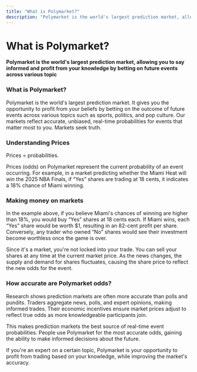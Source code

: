 ```yaml
---
title: "What is Polymarket?"
description: "Polymarket is the world's largest prediction market, allowing you to say informed and profit from your knowledge by betting on future events across various topic"
---
```


# What is Polymarket?

**Polymarket is the world's largest prediction market, allowing you to say informed and profit from your knowledge by betting on future events across various topic**
### What is Polymarket?

Polymarket is the world's largest prediction market. It gives you the opportunity to profit from your beliefs by betting on the outcome of future events across various topics such as sports, politics, and pop culture. Our markets reflect accurate, unbiased, real-time probabilities for events that matter most to you. Markets seek truth.

### Understanding Prices
Prices = probabilities.

Prices (odds) on Polymarket represent the current probability of an event occurring. For example, in a market predicting whether the Miami Heat will win the 2025 NBA Finals, if “Yes” shares are trading at 18 cents, it indicates a 18% chance of Miami winning.

### Making money on markets
In the example above, if you believe Miami's chances of winning are higher than 18%, you would buy “Yes” shares at 18 cents each. If Miami wins, each “Yes” share would be worth $1, resulting in an 82-cent profit per share. Conversely, any trader who owned “No” shares would see their investment become worthless once the game is over.

Since it's a market, you're not locked into your trade. You can sell your shares at any time at the current market price. As the news changes, the supply and demand for shares fluctuates, causing the share price to reflect the new odds for the event.

### How accurate are Polymarket odds?
Research shows prediction markets are often more accurate than polls and pundits. Traders aggregate news, polls, and expert opinions, making informed trades. Their economic incentives ensure market prices adjust to reflect true odds as more knowledgeable participants join.

This makes prediction markets the best source of real-time event probabilities. People use Polymarket for the most accurate odds, gaining the ability to make informed decisions about the future.

If you're an expert on a certain topic, Polymarket is your opportunity to profit from trading based on your knowledge, while improving the market's accuracy.
